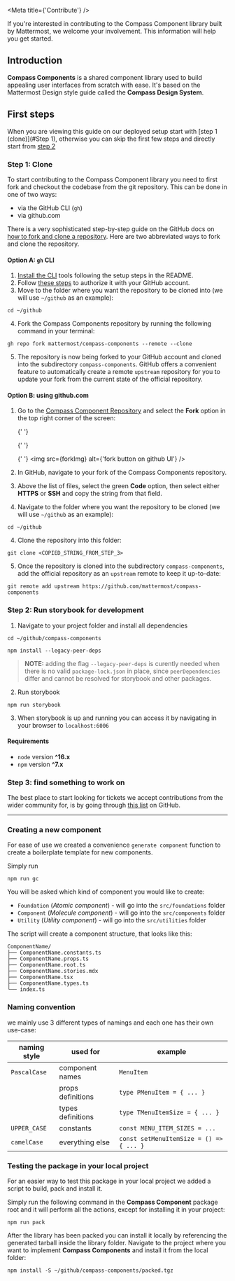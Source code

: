 
<Meta title={'Contribute'} />

<Title>Contribute to Compass Components</Title>

<Subtitle>
    If you're interested in contributing to the Compass Component library built by Mattermost, we
    welcome your involvement. This information will help you get started.
</Subtitle>

## Introduction

**Compass Components** is a shared component library used to build appealing user interfaces from scratch with ease.
It's based on the Mattermost Design style guide called the **Compass Design System**.

## First steps

When you are viewing this guide on our deployed setup start with [step 1 (clone)](#Step 1), otherwise you can skip
the first few steps and directly start from [step 2](#step-2)

### Step 1: Clone

To start contributing to the Compass Component library you need to first fork and checkout the codebase from the git
repository. This can be done in one of two ways:

-   via the GitHub CLI (`gh`)
-   via github.com

There is a very sophisticated step-by-step guide on the GitHub docs on
[how to fork and clone a repository](https://docs.github.com/en/get-started/quickstart/fork-a-repo).
Here are two abbreviated ways to fork and clone the repository.

#### Option A: `gh` CLI

1. [Install the CLI](https://github.com/cli/cli#installation) tools following the setup steps in the README.
2. Follow [these steps](https://cli.github.com/manual/) to authorize it with your GitHub account.
3. Move to the folder where you want the repository to be cloned into (we will use `~/github` as an example):

```shell
cd ~/github
```

4. Fork the Compass Components repository by running the following command in your
   terminal:

```shell
gh repo fork mattermost/compass-components --remote --clone
```

5. The repository is now being forked to your GitHub account and cloned into the subdirectory `compass-components`.
   GitHub offers a convenient feature to automatically create a remote `upstream` repository for you to update your fork
   from the current state of the official repository.

#### Option B: using github.com

1. Go to the [Compass Component Repository](https://github.com/mattermost/compass-components) and select the **Fork**
   option in the top right corner of the screen:

    {' '}

    {' '}

    {' '}
    <img src={forkImg} alt={'fork button on github UI'} />

2. In GitHub, navigate to your fork of the Compass Components repository.
3. Above the list of files, select the green **Code** option, then select either **HTTPS** or **SSH** and copy the
   string from that field.
4. Navigate to the folder where you want the repository to be cloned (we will use `~/github` as an example):

```shell
cd ~/github
```

4. Clone the repository into this folder:

```shell
git clone <COPIED_STRING_FROM_STEP_3>
```

5. Once the repository is cloned into the subdirectory `compass-components`, add the official repository as an
   `upstream` remote to keep it up-to-date:

```shell
git remote add upstream https://github.com/mattermost/compass-components
```

### Step 2: Run storybook for development

1. Navigate to your project folder and install all dependencies

```shell
cd ~/github/compass-components
```

```shell
npm install --legacy-peer-deps
```

> **NOTE:** adding the flag `--legacy-peer-deps` is curently needed when there is no valid `package-lock.json` in
> place, since `peerDependencies` differ and cannot be resolved for storybook and other packages.

2. Run storybook

```shell
npm run storybook
```

3. When storybook is up and running you can access it by navigating in your browser to `localhost:6006`

#### Requirements

-   `node` version **^16.x**
-   `npm` version **^7.x**

### Step 3: find something to work on

The best place to start looking for tickets we accept contributions from the wider community for, is by going through
[this list]() on GitHub.

---

### Creating a new component

For ease of use we created a convenience `generate component` function to create a boilerplate template for new
components.

Simply run

```shell
npm run gc
```

You will be asked which kind of component you would like to create:

-   `Foundation`
    (_Atomic component_) - will go into the `src/foundations` folder
-   `Component`
    (_Molecule component_) - will go into the `src/components` folder
-   `Utility`
    (_Utility component_) - will go into the `src/utilities` folder

The script will create a component structure, that looks like this:

```
ComponentName/
├── ComponentName.constants.ts
├── ComponentName.props.ts
├── ComponentName.root.ts
├── ComponentName.stories.mdx
├── ComponentName.tsx
├── ComponentName.types.ts
└── index.ts
```

### Naming convention

we mainly use 3 different types of namings and each one has their own use-case:

| naming style | used for          | example                                 |
| ------------ | ----------------- | --------------------------------------- |
| `PascalCase` | component names   | `MenuItem`                              |
|              | props definitions | `type PMenuItem = { ... }`              |
|              | types definitions | `type TMenuItemSize = { ... }`          |
| `UPPER_CASE` | constants         | `const MENU_ITEM_SIZES = ...`           |
| `camelCase`  | everything else   | `const setMenuItemSize = () => { ... }` |

### Testing the package in your local project

For an easier way to test this package in your local project we added a script to build, pack and install it.

Simply run the following command in the **Compass Component** package root and it will perform all the actions, except
for installing it in your project:

```shell
npm run pack
```

After the library has been packed you can install it locally by referencing the generated tarball inside the library
folder. Navigate to the project where you want to implement **Compass Components** and install it from the local folder:

```shell
npm install -S ~/github/compass-components/packed.tgz
```
